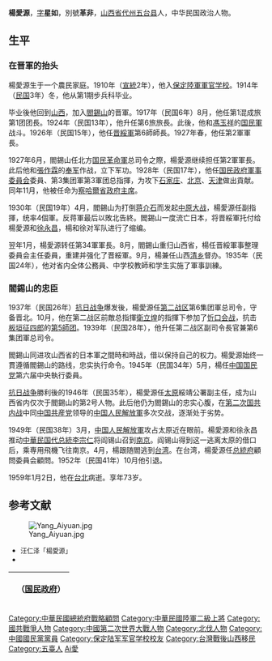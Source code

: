 {{Infobox_officeholder
| name = 楊愛源
| image = Yang Aiyuan2.jpg
| office = {{flagicon|ROC}} 第2任[[察哈爾省行政首長列表|察哈爾省政府主席]]
| term_start = 1928年11月27日
| term_end = 1931年1月14日
| predecessor = [[趙戴文|趙戴文]]
| successor = [[劉翼飛|劉翼飛]]
| Sex = 男 
| Native place =
| date of birth = 1887年1月 
| date of death = {{death date and age|1959|1|2|1887|1|0}}
| party = {{Kmt|19px}}
| place of birth = {{QING|山西省}}[[太原府|太原府]][[五台縣|五台縣]]
| place of death = {{ROC|臺灣省}}[[臺北市_(省轄市)|臺北市]]
| educate = 
*保定軍官學校第一期步科畢業
| past = 
*北方軍第二軍軍長，兼右路軍副總指揮(1927年)
*第三集團軍第三軍團總指揮(1928年2月)
*[[察哈爾|察哈爾]]省政府主席
*第六軍軍長(1931年1月)
*第三十四軍軍長(1931年6月)，兼[[山西|山西]]清鄉督辦(9月)
*中國國民黨第四屆中央候補執行委員(1931年12月)
*中國國民黨第五屆中央候補執行委員(1935年11月)
*剿匪軍總指揮部總指揮(1936年)
*第六集團軍總司令(1937年)
*第二戰區副總司令，兼第六集團軍總司令(1939年)
*第六屆中央執行委員(1945年5月)
*太原綏靖公署副主任(1946年)
}}

'''楊愛源'''{{BD|1887年|1月|1959年|1月2日|catIdx=Yang楊}}，[[表字|字]]'''星如'''，別號'''革非'''，[[山西省|山西省]][[代州|代州]][[五台县|五台县]]人，中华民国政治人物。

==生平==
=== 在晋軍的抬头 ===
楊愛源生于一个農民家庭。1910年（[[宣統|宣統]]2年），他入[[保定陸軍軍官学校|保定陸軍軍官学校]]。1914年（[[民国紀元|民国]]3年）冬，他从第1期步兵科毕业。

毕业後他回到[[山西省_(中華民国)|山西]]，加入[[閻錫山|閻錫山]]的晋軍。1917年（民国6年）8月，他任第1混成旅第1团团長。1924年（民国13年），他升任第6旅旅長。此後，他和[[馮玉祥|馮玉祥]]的[[国民軍|国民軍]]战斗。1926年（民国15年），他任[[晋綏軍|晋綏軍]]第6師師長。1927年春，他任第2軍軍長。

1927年6月，閻錫山任北方[[国民革命軍|国民革命軍]]总司令之際，楊愛源继续担任第2軍軍長。此后他和[[張作霖|張作霖]]的[[奉军|奉军]]作战，立下军功。1928年（民国17年），他任[[国民政府軍事委員会|国民政府軍事委員会]]委員、第3集团軍第3軍团总指揮，为攻下[[石家庄市|石家庄]]、[[北京市|北京]]、[[天津市|天津]]做出貢献。同年11月，他被任命为[[察哈爾省行政首長列表|察哈爾省政府主席]]。

1930年（民国19年）4月，閻錫山为打倒[[蒋介石|蒋介石]]而发起[[中原大战|中原大战]]，楊愛源任副指揮，统率4個軍。反蒋軍最后以敗北告終。閻錫山一度流亡日本，将晋綏軍托付给楊愛源和[[徐永昌|徐永昌]]，楊和徐对军队进行了缩编。

翌年1月，楊愛源转任第34軍軍長。8月，閻錫山重归山西省，楊任晋綏軍事整理委員会主任委員，重建并强化了晋綏軍。9月，楊兼任山西[[清乡|清乡]]督办。1935年（民国24年），他对省内全体公務員、中学校教師和学生实施了軍事訓練。

=== 閻錫山的忠臣 ===
1937年（民国26年）[[抗日战争|抗日战争]]爆发後，楊愛源任[[抗日战争第二战区|第二战区]]第6集团軍总司令，守备晋北。10月，他在第二战区前敵总指揮[[衛立煌|衛立煌]]的指揮下参加了[[忻口会战|忻口会战]]，抗击[[板垣征四郎|板垣征四郎]]的[[第5師团|第5師团]]。1939年（民国28年），他升任第二战区副司令長官兼第6集团軍总司令。

閻錫山同进攻山西省的日本軍之間時和時战，借以保持自己的权力。楊愛源始终一貫遵循閻錫山的路线，忠实执行命令。1945年（民国34年）5月，楊任[[中国国民党|中国国民党]]第六届中央執行委員。

[[抗日战争|抗日战争]]勝利後的1946年（民国35年），楊愛源任[[太原市|太原]]綏靖公署副主任，成为山西省内仅次于閻錫山的第2号人物。此后他仍为閻錫山的忠实心腹，在[[第二次国共内战|第二次国共内战]]中同[[中国共産党|中国共産党]]领导的[[中国人民解放軍|中国人民解放軍]]多次交战，逐渐处于劣势。

1949年（民国38年）3月，[[中国人民解放軍|中国人民解放軍]]攻占太原近在眼前。楊愛源和徐永昌推动[[中華民国总統|中華民国代总統]][[李宗仁|李宗仁]]将阎锡山召到[[南京市|南京]]。阎锡山得到这一逃离太原的借口后，乘専用飛機飞往南京。4月，楊跟随閻逃到[[台湾|台湾]]。在台湾，楊愛源任[[中華民国总統府|总統府]]顧問委員会顧問。1952年（民国41年）10月他引退。

1959年1月2日，他在[[台北市|台北]]病逝。享年73岁。

== 参考文献 ==
[[File:Yang_Aiyuan.jpg|thumb]]
* <span style="font-size:90%;">汪仁泽「楊愛源」{{Cite book<!--|和書-->|author = [[中国社会科学院|中国社会科学院]]近代史研究所編|title = 民国人物传 第8巻|year = 1996|publisher = [[中華書局|中華書局]]|isbn = 7-101-01328-7}}</span>
* <span style="font-size:90%;">{{Cite book<!--|和書-->|author = 劉寿林等編|title = 民国職官年表|year = 1995|publisher = [[中華書局|中華書局]]|isbn = 7-101-01320-1}}</span>

{| class="wikitable" style="margin:0 auto"
|- 
!　{{CHN1928}}（[[国民政府|国民政府]]）
{{先代次代|[[察哈爾省|察哈爾省]]政府主席|<small>1928年11月 - 1931年1月</small>|[[趙戴文|趙戴文]]|[[劉翼飛|劉翼飛]]}}
|}

{{察哈尔行政长官|ROC}}

{{DEFAULTSORT:Yang楊}}
[[Category:中華民國總統府戰略顧問|Category:中華民國總統府戰略顧問]]
[[Category:中華民國陸軍二級上將|Category:中華民國陸軍二級上將]]
[[Category:國共戰爭人物|Category:國共戰爭人物]]
[[Category:中國第二次世界大戰人物|Category:中國第二次世界大戰人物]]
[[Category:北伐人物|Category:北伐人物]]
[[Category:中國國民黨黨員|Category:中國國民黨黨員]]
[[Category:保定陆军军官学校校友|Category:保定陆军军官学校校友]]
[[Category:台灣戰後山西移民|Category:台灣戰後山西移民]]
[[Category:五臺人|Category:五臺人]]
[[Category:楊姓|Ai愛]]